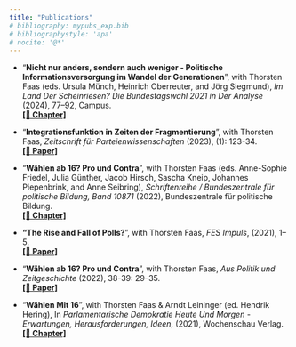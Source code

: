 ```yaml
---
title: "Publications"
# bibliography: mypubs_exp.bib
# bibliographystyle: 'apa'
# nocite: '@*'
---
```


-   "**Nicht nur anders, sondern auch weniger - Politische Informationsversorgung im Wandel der Generationen**", with Thorsten Faas (eds. Ursula Münch, Heinrich Oberreuter, and Jörg Siegmund), *Im Land Der Scheinriesen? Die Bundestagswahl 2021 in Der Analyse* (2024), 77–92, Campus.\
    [**\[📖 Chapter\]**](https://www.campus.de/buecher-campus-verlag/wissenschaft/politikwissenschaft/im_land_der_scheinriesen-17464.html?srsltid=AfmBOoqc4JCXW9SWm7CLbJbpFWLXhjY5tq6ex5zqqpMOTqULrsJhKo6O)

-   "**Integrationsfunktion in Zeiten der Fragmentierung**", with Thorsten Faas, *Zeitschrift für Parteienwissenschaften* (2023), (1): 123-34.\
    [**\[📄 Paper\]**](https://mip.pruf.hhu.de/article/view/559)

-   "**Wählen ab 16? Pro und Contra**", with Thorsten Faas (eds. Anne-Sophie Friedel, Julia Günther, Jacob Hirsch, Sascha Kneip, Johannes Piepenbrink, and Anne Seibring), *Schriftenreihe / Bundeszentrale für politische Bildung, Band 10871* (2022), Bundeszentrale für politische Bildung.\
    [**\[📖 Chapter\]**](https://www.bpb.de/shop/buecher/schriftenreihe/516681/repraesentation-identitaet-beteiligung/)

-   **"The Rise and Fall of Polls?**", with Thorsten Faas, *FES Impuls*, (2021), 1–5.\
    [**\[📄 Paper\]**](https://library.fes.de/pdf-files/a-p-b/18372.pdf)

-   "**Wählen ab 16? Pro und Contra**", with Thorsten Faas, *Aus Politik und Zeitgeschichte* (2022), 38-39: 29–35.\
    [**\[📄 Paper\]**](https://www.bpb.de/system/files/dokument_pdf/APuZ_2021-38-39_online.pdf)

-   "**Wählen Mit 16**", with Thorsten Faas & Arndt Leininger (ed. Hendrik Hering), In *Parlamentarische Demokratie Heute Und Morgen - Erwartungen, Herausforderungen, Ideen*, (2021), Wochenschau Verlag.\
    [**\[📖 Chapter\]**](https://www.wochenschau-verlag.de/Parlamentarische-Demokratie-heute-und-morgen/41273)
